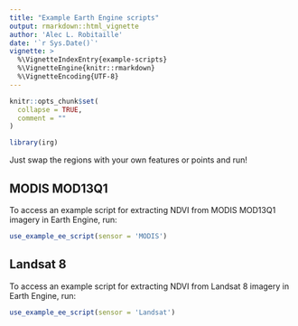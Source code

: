 ```yaml
---
title: "Example Earth Engine scripts"
output: rmarkdown::html_vignette
author: 'Alec L. Robitaille'
date: '`r Sys.Date()`'
vignette: >
  %\VignetteIndexEntry{example-scripts}
  %\VignetteEngine{knitr::rmarkdown}
  %\VignetteEncoding{UTF-8}
---
```


```r
knitr::opts_chunk$set(
  collapse = TRUE,
  comment = ""
)
```

```r
library(irg)
```

Just swap the regions with your own features or points and run!


## MODIS MOD13Q1 

To access an example script for extracting NDVI from
MODIS MOD13Q1 imagery in Earth Engine, run: 

```r
use_example_ee_script(sensor = 'MODIS')
```


## Landsat 8

To access an example script for extracting NDVI from
Landsat 8 imagery in Earth Engine, run: 

```r
use_example_ee_script(sensor = 'Landsat')
```
